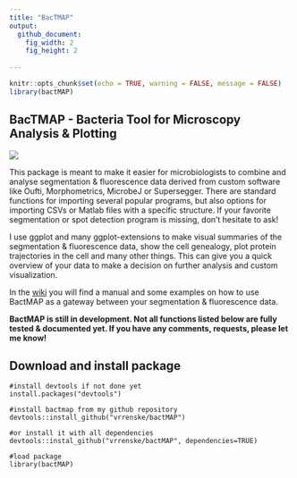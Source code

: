 ```yaml
---
title: "BacTMAP"
output:
  github_document:
    fig_width: 2
    fig_height: 2
    
---
```


```r
knitr::opts_chunk$set(echo = TRUE, warning = FALSE, message = FALSE)
library(bactMAP)
```

## BacTMAP - Bacteria Tool for Microscopy Analysis & Plotting

![](README_files/figure-markdown_github/logo_bactmap_pink.png)

This package is meant to make it easier for microbiologists to combine and analyse segmentation & fluorescence data derived from custom software like Oufti, Morphometrics, MicrobeJ or Supersegger. There are standard functions for importing several popular programs, but also options for importing CSVs or Matlab files with a specific structure. If your favorite segmentation or spot detection program is missing, don't hesitate to ask!

I use ggplot and many ggplot-extensions to make visual summaries of the segmentation & fluorescence data, show the cell genealogy, plot protein trajectories in the cell and many other things. This can give you a quick overview of your data to make a decision on further analysis and custom visualization.

In the [wiki](https://github.com/vrrenske/BactMAP/wiki) you will find a manual and some examples on how to use BactMAP as a gateway between your segmentation & fluorescence data.

**BactMAP is still in development. Not all functions listed below are fully tested & documented yet. If you have any comments, requests, please let me know!**

## Download and install package

```
#install devtools if not done yet
install.packages("devtools")

#install bactmap from my github repository
devtools::install_github("vrrenske/bactMAP")

#or install it with all dependencies
devtools::instal_github("vrrenske/bactMAP", dependencies=TRUE)

#load package
library(bactMAP)
```


